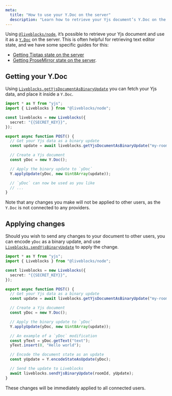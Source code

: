 ```yaml
---
meta:
  title: "How to use your Y.Doc on the server"
  description: "Learn how to retrieve your Yjs document’s Y.Doc on the server"
---
```


Using [`@liveblocks/node`](/docs/api-reference/liveblocks-node), it’s possible
to retrieve your Yjs document and use it as a
[`Y.Doc`](https://docs.yjs.dev/api/y.doc) on the server. This is often helpful
for retrieving text editor state, and we have some specific guides for this:

- [Getting Tiptap state on the server](/docs/guides/getting-tiptap-state-on-the-server)
- [Getting ProseMirror state on the server](/docs/guides/getting-prosemirror-state-on-the-server).

## Getting your Y.Doc

Using
[`Liveblocks.getYjsDocumentAsBinaryUpdate`](/docs/api-reference/liveblocks-node#get-rooms-roomId-ydoc-binary)
you can fetch your Yjs data, and place it inside a `Y.Doc`.

```ts
import * as Y from "yjs";
import { Liveblocks } from "@liveblocks/node";

const liveblocks = new Liveblocks({
  secret: "{{SECRET_KEY}}",
});

export async function POST() {
  // Get your Yjs data as a binary update
  const update = await liveblocks.getYjsDocumentAsBinaryUpdate("my-room-name");

  // Create a Yjs document
  const yDoc = new Y.Doc();

  // Apply the binary update to `yDoc`
  Y.applyUpdate(yDoc, new Uint8Array(update));

  // `yDoc` can now be used as you like
  // ...
}
```

Note that any changes you make will not be applied to other users, as the
`Y.Doc` is not connected to any providers.

## Applying changes

Should you wish to send any changes to your document to other users, you can
encode `yDoc` as a binary update, and use
[`Liveblocks.sendYjsBinaryUpdate`](/docs/api-reference/liveblocks-node#put-rooms-roomId-ydoc)
to apply the change.

```ts highlight="18-20,22-23,25-26"
import * as Y from "yjs";
import { Liveblocks } from "@liveblocks/node";

const liveblocks = new Liveblocks({
  secret: "{{SECRET_KEY}}",
});

export async function POST() {
  // Get your Yjs data as a binary update
  const update = await liveblocks.getYjsDocumentAsBinaryUpdate("my-room-name");

  // Create a Yjs document
  const yDoc = new Y.Doc();

  // Apply the binary update to `yDoc`
  Y.applyUpdate(yDoc, new Uint8Array(update));

  // An example of a `yDoc` modification
  const yText = yDoc.getText("text");
  yText.insert(0, "Hello world");

  // Encode the document state as an update
  const yUpdate = Y.encodeStateAsUpdate(yDoc);

  // Send the update to Liveblocks
  await liveblocks.sendYjsBinaryUpdate(roomId, yUpdate);
}
```

These changes will be immediately applied to all connected users.
